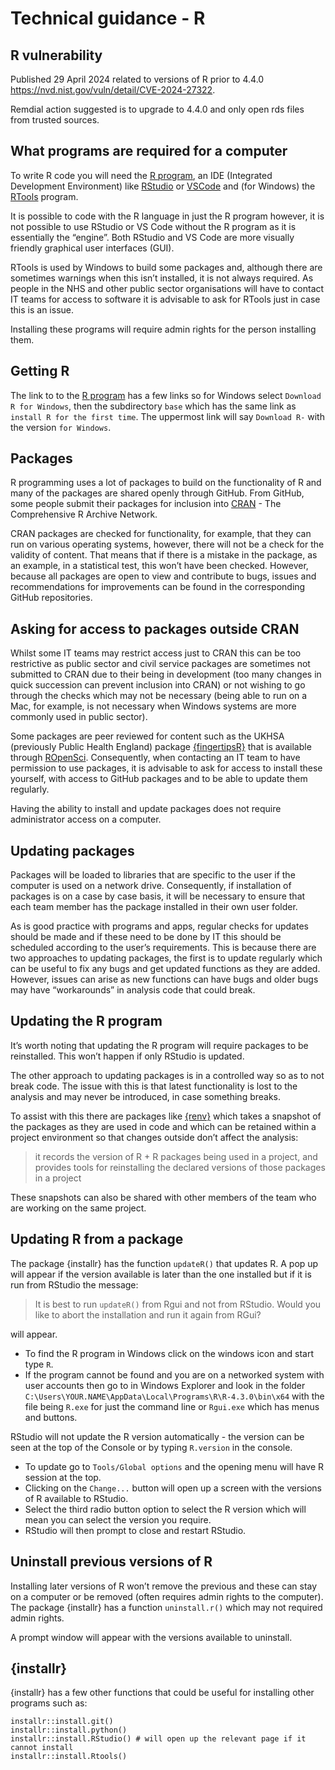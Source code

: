 # Technical guidance - R {#tech-r}

:::{.callout-important collapse=false appearance='default' icon=true}
## R vulnerability
Published 29 April 2024 related to versions of R prior to 4.4.0  <https://nvd.nist.gov/vuln/detail/CVE-2024-27322>. 

Remdial action suggested is to upgrade to 4.4.0 and only open rds files from trusted sources.
:::

## What programs are required for a computer

To write R code you will need the [R program](https://cran.r-project.org/bin/windows/base/), an IDE (Integrated Development Environment) like [RStudio](https://posit.co/download/rstudio-desktop/) or [VSCode](https://code.visualstudio.com/) and (for Windows) the [RTools](https://cran.r-project.org/bin/windows/Rtools/) program.

It is possible to code with the R language in just the R program however, it is not possible to use RStudio or VS Code without the R program as it is essentially the "engine".
Both RStudio and VS Code are more visually friendly graphical user interfaces (GUI).

RTools is used by Windows to build some packages and, although there are sometimes warnings when this isn't installed, it is not always required.
As people in the NHS and other public sector organisations will have to contact IT teams for access to software it is advisable to ask for RTools just in case this is an issue.

Installing these programs will require admin rights for the person installing them.

## Getting R 

The link to to the [R program](https://cran.rstudio.com/) has a few links so for Windows select `Download R for Windows`, then the subdirectory `base` which has the same link as `install R for the first time`. 
The uppermost link will say `Download R-` with the version `for Windows`.

## Packages {#packages}

R programming uses a lot of packages to build on the functionality of R and many of the packages are shared openly through GitHub.
From GitHub, some people submit their packages for inclusion into [CRAN](https://cran.r-project.org/) - The Comprehensive R Archive Network.

CRAN packages are checked for functionality, for example, that they can run on various operating systems, however, there will not be a check for the validity of content.
That means that if there is a mistake in the package, as an example, in a statistical test, this won't have been checked.
However, because all packages are open to view and contribute to bugs, issues and recommendations for improvements can be found in the corresponding GitHub repositories.

## Asking for access to packages outside CRAN

Whilst some IT teams may restrict access just to CRAN this can be too restrictive as public sector and civil service packages are sometimes not submitted to CRAN due to their being in development (too many changes in quick succession can prevent inclusion into CRAN) or not wishing to go through the checks which may not be necessary (being able to run on a Mac, for example, is not necessary when Windows systems are more commonly used in public sector).

Some packages are peer reviewed for content such as the UKHSA (previously Public Health England) package [{fingertipsR}](https://github.com/ropensci/fingertipsR) that is available through [ROpenSci](https://ropensci.org/).
Consequently, when contacting an IT team to have permission to use packages, it is advisable to ask for access to install these yourself, with access to GitHub packages and to be able to update them regularly.

Having the ability to install and update packages does not require administrator access on a computer.

## Updating packages

Packages will be loaded to libraries that are specific to the user if the computer is used on a network drive. 
Consequently, if installation of packages is on a case by case basis, it will be necessary to ensure that each team member has the package installed in their own user folder.

As is good practice with programs and apps, regular checks for updates should be made and if these need to be done by IT this should be scheduled according to the user's requirements. 
This is because there are two approaches to updating packages, the first is to update regularly which can be useful to fix any bugs and get updated functions as they are added.
However, issues can arise as new functions can have bugs and older bugs may have "workarounds" in analysis code that could break.

:::{.callout-note collapse=false appearance='default' icon=true}
## Updating the R program 
It's worth noting that updating the R program will require packages to be reinstalled.
This won't happen if only RStudio is updated.
:::

The other approach to updating packages is in a controlled way so as to not break code.
The issue with this is that latest functionality is lost to the analysis and may never be introduced, in case something breaks.

To assist with this there are packages like [{renv}](https://rstudio.github.io/renv/articles/renv.html) which takes a snapshot of the packages as they are used in code and which can be retained within a project environment so that changes outside don't affect the analysis:

> it records the version of R + R packages being used in a project, and provides tools for reinstalling the declared versions of those packages in a project

These snapshots can also be shared with other members of the team who are working on the same project.

## Updating R from a package

The package {installr} has the function `updateR()` that updates R.
A pop up will appear if the version available is later than the one installed but if it is run from RStudio the message:

> It is best to run `updateR()` from Rgui and not from RStudio. Would you like to abort the installation and run it again from RGui?

will appear.

- To find the R program in Windows click on the windows icon and start type `R`.
- If the program cannot be found and you are on a networked system with user accounts then go to in Windows Explorer and look in the folder `C:\Users\YOUR.NAME\AppData\Local\Programs\R\R-4.3.0\bin\x64` with the file being `R.exe` for just the command line or `Rgui.exe` which has menus and buttons.

RStudio will not update the R version automatically - the version can be seen at the top of the Console or by typing `R.version` in the console.

- To update go to `Tools/Global options` and the opening menu will have R session at the top. 
- Clicking on the `Change...` button will open up a screen with the versions of R available to RStudio.
- Select the third radio button option to select the R version which will mean you can select the version you require.
- RStudio will then prompt to close and restart RStudio.

## Uninstall previous versions of R

Installing later versions of R won't remove the previous and these can stay on a computer or be removed (often requires admin rights to the computer).
The package {installr} has a function `uninstall.r()` which may not required admin rights.

A prompt window will appear with the versions available to uninstall.

## {installr}

{installr} has a few other functions that could be useful for installing other programs such as:

```
installr::install.git()
installr::install.python()
installr::install.RStudio() # will open up the relevant page if it cannot install
installr::install.Rtools()
```

